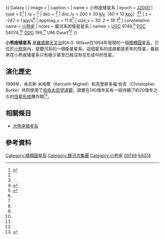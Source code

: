 {{ Galaxy |
| image =
| caption = 
| name = 小熊座矮星系
| epoch = [[J2000|J2000]]
| type = E<ref name="ned">{{cite web
  | title=NASA/IPAC Extragalactic Database
  | work=Results for Ursa Minor Dwarf
  | url=http://nedwww.ipac.caltech.edu/
  | accessdate=2006-11-29
  | archive-date=2013-06-07
  | archive-url=https://www.webcitation.org/6HCTOFxDD?url=http://ned.ipac.caltech.edu/
  | dead-url=no
  }}</ref>
| ra = {{RA|15|09|08.5}}<ref name="ned" />
| dec = {{DEC|+67|13|21}}<ref name="ned" />
| dist_ly = 200 ± 30 [[光年|kly]]（60 ± 10 [[秒差距|kpc]]）<ref name="karachentsevetal2004">{{cite journal
  | author=I. D. Karachentsev, V. E. Karachentseva, W. K. Hutchmeier, D. I. Makarov
  | title=A Catalog of Neighboring Galaxies
  | journal=Astronomical Journal
  | year=2004
  | volume=127
  | pages=2031-2068
  | url=http://adsabs.harvard.edu/abs/2004AJ....127.2031K
  | access-date=2008-02-05
  | archive-date=2007-10-12
  | archive-url=https://web.archive.org/web/20071012005906/http://adsabs.harvard.edu/abs/2004AJ....127.2031K
  | dead-url=no
  }}</ref><ref name="Karachentsevetal2006">{{cite journal
  | author=Karachentsev, I. D.; Kashibadze, O. G.
  | title=Masses of the local group and of the M81 group estimated from distortions in the local velocity field
  | journal=Astrophysics
  | year=2006
  | volume=49
  | issue=1
  | pages=3-18
  | url=http://adsabs.harvard.edu/cgi-bin/nph-bib_query?bibcode=2006Ap.....49....3K }}</ref>
| z = -247 ± 1 [[公里|km]]/s<ref name="ned" />
| appmag_v = 11.9<ref name="ned" />
| size_v = 30′.2 × 19′.1<ref name="ned" />
| constellation name = [[小熊座|小熊座]]
| notes = 銀河系的衛星星系
| names = [[Uppsala_General_Catalogue|UGC]] 9749,<ref name="ned" /> [[Principal_Galaxies_Catalogue|PGC]] 54074,<ref name="ned" /> [[David_Dunlap_Observatory_Catalogue|DDO]] 199,<ref name="ned" /> UMi Dwarf<ref name="ned" /> }}

'''小熊座矮星系''' 是[[羅威爾天文台|羅威爾天文台]]的A.G. Wilson在1954年發現的一個[[矮橢圓星系|矮橢圓星系]]，它位於[[小熊座|小熊座]]內，是銀河系的一個衛星星系。這個星系的成員都是老年的恆星，看起來在小熊座矮星系只有極少甚至已經沒有在形成中的恆星。

== 演化歷史 ==
1999年，肯尼斯‧米格爾（Kenneth Mighell）和克里斯多福‧伯克（Christopher Burke）共同使用了[[哈伯太空望遠鏡|哈伯太空望遠鏡]]，證實在140億年前有一段持續了約20億年之久的[[恆星形成|恆星形成]]爆炸期<ref name="Bergh2000">{{citation
 | last1 = van den Bergh
 | first1 = Sidney
 | authorlink1 = Sidney van den Bergh
 | title = Updated Information on the Local Group
 | year = 2000
 | date = April 2000
 | journal = The Publications of the Astronomical Society of the Pacific
 | volume = 112
 | issue = 770
 | page = 529-536
 | url = http://adsabs.harvard.edu/cgi-bin/nph-bib_query?bibcode=2000PASP..112..529V
 | accessdate = 2008-02-05
 | archive-date = 2019-10-15
 | archive-url = https://web.archive.org/web/20191015050431/http://adsabs.harvard.edu/cgi-bin/nph-bib_query?bibcode=2000PASP..112..529V
 | dead-url = no
 }}</ref>。

== 相關條目 ==
* [[大熊座矮星系|大熊座矮星系]]

== 參考資料 ==
<references />

{{銀河}}
{{本星系群}}

[[Category:矮橢圓星系|Category:矮橢圓星系]]
[[Category:銀河次集團|Category:銀河次集團]]
[[Category:小熊座|Category:小熊座]]
[[Category:UGC天體|09749]]
[[Category:PGC天體|54074]]